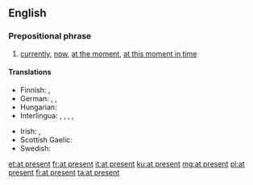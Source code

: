 ==English==

===Prepositional phrase===
{{en-prep phrase}}

# [[currently]], [[now]], [[at the moment]], [[at this moment in time]]

====Translations====
{{trans-top|currently}}
* Finnish: {{t+|fi|parhaillaan}}, {{t|fi|tällä hetkellä}}
* German: {{t+|de|momentan}}, {{t+|de|aktuell}}, {{t+|de|gegenwärtig}}
* Hungarian: {{t+|hu|jelenleg}}
* Interlingua: {{t|ia|al presente}}, {{t|ia|currentemente}}, {{t|ia|ora}}, {{t|ia|in iste momento}}, {{t|ia|nunc}}
{{trans-mid}}
* Irish: {{t|ga|faoi láthair}}, {{t|ga|adrásta}} {{qualifier|literary}}
* Scottish Gaelic: {{t|gd|an latha an-diugh}}
* Swedish: {{t+|sv|för närvarande}}
{{trans-bottom}}

[[et:at present]]
[[fr:at present]]
[[it:at present]]
[[ku:at present]]
[[mg:at present]]
[[pl:at present]]
[[fi:at present]]
[[ta:at present]]